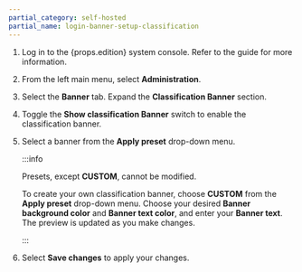 ```yaml
---
partial_category: self-hosted
partial_name: login-banner-setup-classification
---
```


1. Log in to the {props.edition} system console. Refer to the
    <PaletteVertexUrlMapper
        edition={props.edition}
        text="Access System Console"
        url="/system-management/#access-the-system-console"
      /> guide for more information.

2. From the left main menu, select **Administration**.

3. Select the **Banner** tab. Expand the **Classification Banner** section.

4. Toggle the **Show classification Banner** switch to enable the classification banner.

5. Select a banner from the **Apply preset** drop-down menu. 

    :::info

    Presets, except **CUSTOM**, cannot be modified.
  
    To create your own classification banner, choose **CUSTOM** from the **Apply preset** drop-down menu. Choose your desired **Banner background color** and **Banner text color**, and enter your **Banner text**. The preview is updated as you make changes.

    :::

6. Select **Save changes** to apply your changes.
